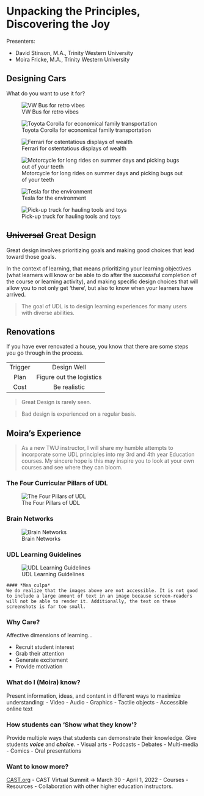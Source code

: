 # Unpacking the Principles, Discovering the Joy 

Presenters:

- David Stinson, M.A., Trinity Western University  
- Moira Fricke, M.A., Trinity Western University  

## Designing Cars {-}

What do you want to use it for?

![VW Bus for retro vibes](assets/bus.jpg)

![Toyota Corolla for economical family transportation](assets/corolla.jpg)

![Ferrari for ostentatious displays of wealth](assets/ferrari.jpg)

![Motorcycle for long rides on summer days and picking bugs out of your teeth](assets/motor-bike.jpg)

![Tesla for the environment](assets/tesla.jpg)

![Pick-up truck for hauling tools and toys](assets/truck.jpg)

## ~~Universal~~ Great Design {-}

Great design involves prioritizing goals and making good choices that lead toward those goals.

In the context of learning, that means prioritizing your learning objectives (what learners will know or be able to do after the successful completion of the course or learning activity), and making specific design choices that will allow you to not only get 'there', but also to know when your learners have arrived.

> The goal of UDL is to design learning experiences for many users with diverse abilities.

## Renovations {-}

If you have ever renovated a house, you know that there are some steps you go through in the process.

|   |   |
|:---:|:---:|
| Trigger  | Design Well|
|Plan | Figure out the logistics |
| Cost | Be realistic|

> Great Design is rarely seen.

> Bad design is experienced on a regular basis.


<!---
There is some sort of `trigger` that causes you to `explore` the possibility of upending your life for months on end. This is followed by a process of `prioritizing` what you want to renovate, then engaging in a `cost` analysis of your priorities, and possibly revising your priorities. Then you start making a specific `plan`, which you then `execute`, triggering innumerable `unexpected` barriers on your way to the end of the project, at which time, you `evaluate` the whole thing.

- trigger
- exploration
- prioritization
- Cost
- plan 
- execute
- unexpected
- evaluate

--->

## Moira's Experience {-}

> As a new TWU instructor, I will share my humble attempts to incorporate some UDL principles into my 3rd and 4th year Education courses. My sincere hope is this may inspire you to look at your own courses and see where they can bloom.

### The Four Curricular Pillars of UDL {-}

![The Four Pillars of UDL](assets/pillars.png)

### Brain Networks {-}

![Brain Networks](assets/networks2.png)

### UDL Learning Guidelines {-}

![UDL Learning Guidelines](assets/guidelines.png)

```block
#### *Mea culpa*
We do realize that the images above are not accessible. It is not good to include a large amount of text in an image because screen-readers will not be able to render it. Additionally, the text on these screenshots is far too small. 
```

### Why Care? {-}
Affective dimensions of learning...

- Recruit student interest
- Grab their attention
- Generate excitement
- Provide motivation

### What do I (Moira) know? {-}

Present information, ideas, and content in different ways to maximize understanding:
- Video
- Audio
- Graphics
- Tactile objects 
- Accessible online text

### How students can 'Show what they know'? {-}

Provide multiple ways that students can demonstrate their knowledge. Give students ***voice*** and ***choice***.
- Visual arts
- Podcasts
- Debates
- Multi-media
- Comics
- Oral presentations

### Want to know more? {-}

[CAST.org](https://cast.org)
- CAST Virtual Summit -> March 30 - April 1, 2022
- Courses
- Resources
- Collaboration with other higher education instructors.
